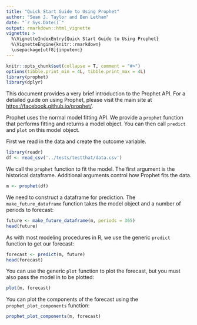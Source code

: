 ```yaml
---
title: "Quick Start Guide to Using Prophet"
author: "Sean J. Taylor and Ben Letham"
date: "`r Sys.Date()`"
output: rmarkdown::html_vignette
vignette: >
  %\VignetteIndexEntry{Quick Start Guide to Using Prophet}
  %\VignetteEngine{knitr::rmarkdown}
  \usepackage[utf8]{inputenc}
---
```


```r
knitr::opts_chunk$set(collapse = T, comment = "#>")
options(tibble.print_min = 4L, tibble.print_max = 4L)
library(prophet)
library(dplyr)
```

This document provides a very brief introduction to the Prophet API. For a detailed guide on using Prophet, please visit the main site at [https://facebook.github.io/prophet/](https://facebook.github.io/prophet/).

Prophet uses the normal model fitting API.  We provide a `prophet` function that performs fitting and returns a model object.  You can then call `predict` and `plot` on this model object.

First we read in the data and create the outcome variable.

```r
library(readr)
df <- read_csv('../tests/testthat/data.csv')
```

We call the `prophet` function to fit the model.  The first argument is the historical dataframe.  Additional arguments control how Prophet fits the data.

```r
m <- prophet(df)
```
We need to construct a dataframe for prediction.  The `make_future_dataframe` function takes the model object and a number of periods to forecast:

```r
future <- make_future_dataframe(m, periods = 365)
head(future)
```
As with most modeling procedures in R, we use the generic `predict` function to get our forecast:

```r
forecast <- predict(m, future)
head(forecast)
```

You can use the generic `plot` function to plot the forecast, but you must also pass the model in to be plotted:

```r
plot(m, forecast)
```

You can plot the components of the forecast using the `prophet_plot_components` function:

```r
prophet_plot_components(m, forecast)
```
